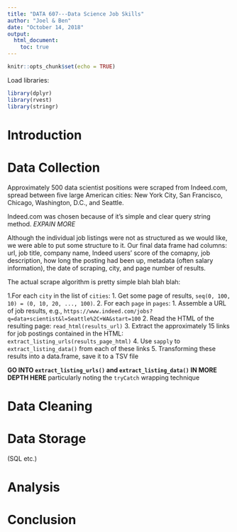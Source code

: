 ```yaml
---
title: "DATA 607---Data Science Job Skills"
author: "Joel & Ben"
date: "October 14, 2018"
output:
  html_document:
    toc: true
---
```

  
```r
knitr::opts_chunk$set(echo = TRUE)
```

Load libraries:

```r
library(dplyr)
library(rvest)
library(stringr)
```

# Introduction





# Data Collection

Approximately 500 data scientist positions were scraped from Indeed.com, spread between five large American cities: New York City, San Francisco, Chicago, Washington, D.C., and Seattle.

Indeed.com was chosen because of it's simple and clear query string method. _EXPAIN MORE_

Although the individual job listings were not as structured as we would like, we were able to put some structure to it. Our final data frame had columns: url, job title, company name, Indeed users' score of the comapny, job description, how long the posting had been up, metadata (often salary information), the date of scraping, city, and page number of results. 

The actual scrape algorithm is pretty simple blah blah blah:

1.For each `city` in the list of `cities`:
    1. Get some page of results, ` seq(0, 100, 10) = (0, 10, 20, ..., 100)`.
    2. For each `page` in `pages`:
        1. Assemble a URL of job results, e.g., ` https://www.indeed.com/jobs?q=data+scientist&l=Seattle%2C+WA&start=100`
        2. Read the HTML of the resulting page: `read_html(results_url)`
        3. Extract the approximately 15 links for job postings contained in the HTML: `extract_listing_urls(results_page_html)`
        4. Use `sapply` to `extract_listing_data()` from each of these links
        5. Transforming these results into a data.frame, save it to a TSV file
        
**GO INTO `extract_listing_urls()` and `extract_listing_data()` IN MORE DEPTH HERE** particularly noting the `tryCatch` wrapping technique



# Data Cleaning




# Data Storage

(SQL etc.)




# Analysis



# Conclusion